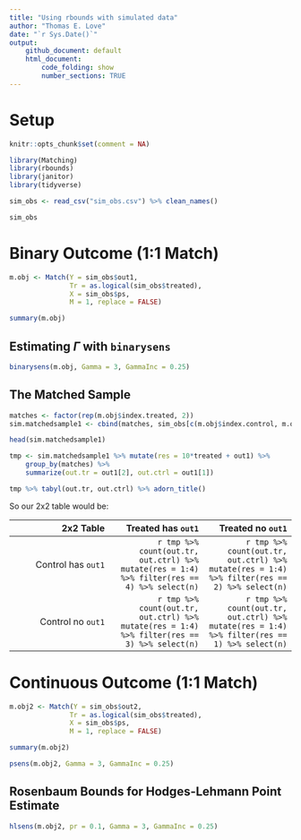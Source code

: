 ---
title: "Using rbounds with simulated data"
author: "Thomas E. Love"
date: "`r Sys.Date()`"
output: 
    github_document: default
    html_document:
        code_folding: show
        number_sections: TRUE
---

# Setup

```{r setup}
knitr::opts_chunk$set(comment = NA)
```

```{r}
library(Matching)
library(rbounds)
library(janitor)
library(tidyverse)
```

```{r}
sim_obs <- read_csv("sim_obs.csv") %>% clean_names()

sim_obs
```

# Binary Outcome (1:1 Match)

```{r}
m.obj <- Match(Y = sim_obs$out1, 
               Tr = as.logical(sim_obs$treated), 
               X = sim_obs$ps, 
               M = 1, replace = FALSE)

summary(m.obj)
```

## Estimating $\Gamma$ with `binarysens`

```{r}
binarysens(m.obj, Gamma = 3, GammaInc = 0.25)
```

## The Matched Sample

```{r}
matches <- factor(rep(m.obj$index.treated, 2))
sim.matchedsample1 <- cbind(matches, sim_obs[c(m.obj$index.control, m.obj$index.treated),])

head(sim.matchedsample1)
```

```{r}
tmp <- sim.matchedsample1 %>% mutate(res = 10*treated + out1) %>%
    group_by(matches) %>%
    summarize(out.tr = out1[2], out.ctrl = out1[1]) 
```

```{r}
tmp %>% tabyl(out.tr, out.ctrl) %>% adorn_title()
```

So our 2x2 table would be:

2x2 Table         | Treated has `out1` | Treated no `out1`
----------------: | ---------------: | --------------:
Control has `out1`  | `r tmp %>% count(out.tr, out.ctrl) %>% mutate(res = 1:4) %>% filter(res == 4) %>% select(n)` | `r tmp %>% count(out.tr, out.ctrl) %>% mutate(res = 1:4) %>% filter(res == 2) %>% select(n)`
Control no `out1`   | `r tmp %>% count(out.tr, out.ctrl) %>% mutate(res = 1:4) %>% filter(res == 3) %>% select(n)` | `r tmp %>% count(out.tr, out.ctrl) %>% mutate(res = 1:4) %>% filter(res == 1) %>% select(n)`

# Continuous Outcome (1:1 Match)

```{r}
m.obj2 <- Match(Y = sim_obs$out2, 
               Tr = as.logical(sim_obs$treated), 
               X = sim_obs$ps, 
               M = 1, replace = FALSE)

summary(m.obj2)

psens(m.obj2, Gamma = 3, GammaInc = 0.25)
```

## Rosenbaum Bounds for Hodges-Lehmann Point Estimate

```{r}
hlsens(m.obj2, pr = 0.1, Gamma = 3, GammaInc = 0.25)
```